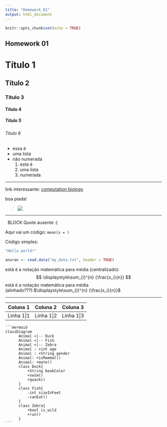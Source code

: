 ```yaml
---
title: "Homework_01"
output: html_document
---
```


```r
knitr::opts_chunk$set(echo = TRUE)
```

## Homework 01

# Título 1

## Título 2

### Título 3

#### Título 4

##### Título 5

###### Título 6

- essa é
- uma lista
- não numerada
  1.  esta é
  2. uma lista
  3. numerada

-------------------------------------------------------------

link interessante: [computation biology](https://ngotelli.github.io/Bio381Vids/)

boa piada!

> ![](C:\Users\clari\Desktop\Vitor\R\Gotelli Course\piada_programação.jpg)

---

|	BLOCK Quote ausente :(

Aqui vai um código: `mean(x = )`

Código simples:

```R
"Hello world!"
```

```R
anuran <- read.data("my_data.txt", header = TRUE)
```

está é a notação matemática para média (centralizado):  
$$
\displaystyle\sum_{i}^{n} {\frac{x_i}{n}}
$$
está é a notação matemática para média (alinhado???):$\displaystyle\sum_{i}^{n} {\frac{x_i}{n}}$



------------------------

| Coluna 1   | Coluna 2   | Coluna 3   |
| ---------- | ---------- | ---------- |
| Linha 1\|1 | Linha 1\|2 | Linha 1\|3 |

~~~gfm
```mermaid
classDiagram
      Animal <|-- Duck
      Animal <|-- Fish
      Animal <|-- Zebra
      Animal : +int age
      Animal : +String gender
      Animal: +isMammal()
      Animal: +mate()
      class Duck{
          +String beakColor
          +swim()
          +quack()
      }
      class Fish{
          -int sizeInFeet
          -canEat()
      }
      class Zebra{
          +bool is_wild
          +run()
      }
```
~~~









